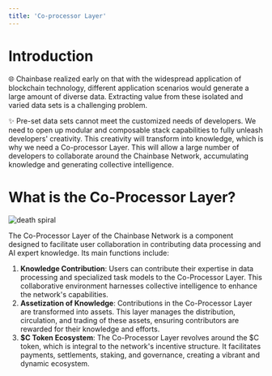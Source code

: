 ```yaml
---
title: 'Co-processor Layer'
---
```


# **Introduction**

🌐 Chainbase realized early on that with the widespread application of blockchain technology, different application scenarios would generate a large amount of diverse data. Extracting value from these isolated and varied data sets is a challenging problem.

✨ Pre-set data sets cannot meet the customized needs of developers. We need to open up modular and composable stack capabilities to fully unleash developers' creativity. This creativity will transform into knowledge, which is why we need a Co-processor Layer. This will allow a large number of developers to collaborate around the Chainbase Network, accumulating knowledge and generating collective intelligence.

# **What is the Co-Processor Layer?**

![death spiral](../../images/co-processor-layer.png)

The Co-Processor Layer of the Chainbase Network is a component designed to facilitate user collaboration in contributing data processing and AI expert knowledge. Its main functions include:

1. **Knowledge Contribution**: Users can contribute their expertise in data processing and specialized task models to the Co-Processor Layer. This collaborative environment harnesses collective intelligence to enhance the network's capabilities.
2. **Assetization of Knowledge**: Contributions in the Co-Processor Layer are transformed into assets. This layer manages the distribution, circulation, and trading of these assets, ensuring contributors are rewarded for their knowledge and efforts.
3. **\$C Token Ecosystem**: The Co-Processor Layer revolves around the $C token, which is integral to the network's incentive structure. It facilitates payments, settlements, staking, and governance, creating a vibrant and dynamic ecosystem.